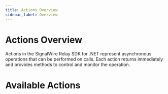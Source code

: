```yaml
---
title: Actions Overview
sidebar_label: Overview
---
```


[connect]: ./connect
[detect]: ./detect
[fax]: ./fax
[play]: ./play
[prompt]: ./prompt
[record]: ./record
[send-digits]: ./send-digits
[tap]: ./tap

# Actions Overview

Actions in the SignalWire Relay SDK for .NET represent asynchronous operations that can be performed on calls. Each action returns immediately and provides methods to control and monitor the operation.

# Available Actions

<GuidesList />